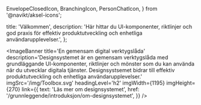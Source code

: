   EnvelopeClosedIcon,
  BranchingIcon,
  PersonChatIcon,
} from '@navikt/aksel-icons';




  title: 'Välkommen',
  description:
    'Här hittar du UI-komponenter, riktlinjer och god praxis för effektiv produktutveckling och enhetliga användarupplevelser.',
};

<ImageBanner
  title='En gemensam digital verktygslåda'
  description='Designsystemet är en gemensam verktygslåda med grundläggande UI-komponenter, riktlinjer och mönster som du kan använda när du utvecklar digitala tjänster. Designsystsemet bidrar till effektiv produktutveckling och enhetliga användarupplevelser.'
  imgSrc='/img/Toolbox.svg'
  headingLevel='h2'
  imgWidth={1195}
  imgHeight={270}
  link={{
    text: 'Läs mer om designsystemet',
    href: '/grunnleggende/introduksjon/om-designsystemet',
  }}
/>

<Section
  title='Senaste nytt från designsystemet'
  style={{
    gridTemplateColumns: 'repeat(3, minmax(min(100%, 320px), 1fr))',
  }}
>
  <BlogCard
    title='Var är V1?'
    desc='Vi har fått värdefull feedback från våra användare. Läs mer om varför vi vill samla React-komponenter och CSS-ramverk i ett sammanhängande paket.'
    href='#'
    image='/img/bloggen/v1rc2-front.png'
    tagText='Bloggen'
    tagColor='brand1'
  />
  <BlogCard
    title='Detta kommer i V1!'
    desc='Vi närmar oss den första versionen av designsystemet utan betamärke! Version 1 kommer vara mer stabil, flexibel och stödja flerdimensionell tematisering.'
    href='#'
    image='/img/bloggen/v1rc1.png'
    tagText='Bloggen'
    tagColor='brand1'
  />
  <BlogCard
    title='Temabyggare som kandidatprojekt'
    desc='Hur kan vi göra det enklare att använda designsystemet? Detta har utforskats i ett kandidatprojekt!'
    href='#'
    image='/img/bloggen/temavelger-front.png'
    tagText='Bloggen'
    tagColor='brand1'
  />
</Section>


<style>
  {`
header:first-of-type {
  background-color: transparent;
}
`}
</style>
